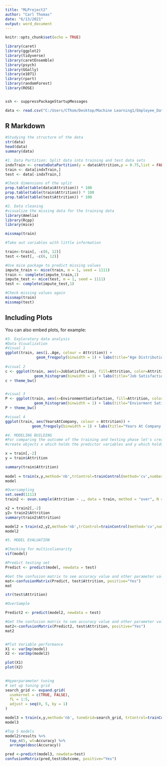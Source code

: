 ---
title: "MLProject2"
author: "Carl Thomas"
date: "6/13/2021"
output: word_document
---

```{r setup, include=FALSE}
knitr::opts_chunk$set(echo = TRUE)

library(caret)
library(ggplot2)
library(tidyverse)
library(caretEnsemble)
library(psych)
library(GGally)
library(e1071)
library(rpart)
library(randomForest)
library(ROSE)


ssh <- suppressPackageStartupMessages
```


```{r,  include=FALSE}
data <- read.csv("C:/Users/CThom/Desktop/Machine Learning1/Employee_Data_Class_Project.csv", stringsAsFactors = TRUE)
```

## R Markdown

```{r pressure, echo=FALSE}
#Studying the structure of the data
str(data)
head(data)
summary(data)

```
```{r pressure, echo=FALSE}

#1. Data Partition: Split data into training and test data sets
indxTrain <- createDataPartition(y = data$Attrition,p = 0.75,list = FALSE)
train <- data[indxTrain,]
test <- data[-indxTrain,]

#Check dimensions of the split
prop.table(table(data$Attrition)) * 100
prop.table(table(train$Attrition)) * 100
prop.table(table(test$Attrition)) * 100

```



```{r pressure, echo=FALSE}
#2. Data cleaning
#visualize the missing data for the training data
library(Amelia)
library(Rcpp)
library(mice)

missmap(train)

#Take out variables with little information 

train<-train[, -c(6, 12)]
test <-test[, -c(6, 12)]

#Use mice package to predict missing values
impute_train <- mice(train, m = 1, seed = 1111)
train <- complete(impute_train,1)
impute_test <- mice(test, m = 1, seed = 1111)
test <- complete(impute_test,1)

#Check missing values again
missmap(train)
missmap(test)  

```






## Including Plots

You can also embed plots, for example:

```{r pressure, echo=FALSE}

#3. Exploratory data analysis
#Data Visualization
#Visual 1
ggplot(train, aes(ï..Age, colour = Attrition)) +
              geom_freqpoly(binwidth = 1) + labs(title="Age Distribution by Attrition")
              
#visual 2
c <- ggplot(train, aes(x=JobSatisfaction, fill=Attrition, color=Attrition)) +
             geom_histogram(binwidth = 1) + labs(title="Job SatisfactionDistribution by Attrition")
c + theme_bw()


#visual 3
P <- ggplot(train, aes(x=EnvironmentSatisfaction, fill=Attrition, color=Attrition)) +
             geom_histogram(binwidth = 1) + labs(title="Enviorment Satisfaction Distribution by Attrition")
P + theme_bw()

#visual 4
ggplot(train, aes(YearsAtCompany, colour = Attrition)) +
            geom_freqpoly(binwidth = 1) + labs(title="Years At Company  Distribution by Attrition")


```


```{r pressure, echo=FALSE}

#4. MODELING BUILDING
#For comparing the outcome of the training and testing phase let's create separate variables that store the value of the response variable:
#create objects x which holds the predictor variables and y which holds the response variables

x = train[,-2]
y = train$Attrition

summary(train$Attrition)
                           
model = train(x,y,method='nb',trControl=trainControl(method='cv',number=10))
model

#Oversampling
set.seed(1111)
train2 <- ovun.sample(Attrition ~ ., data = train, method = "over", N = 3500)$data

x2 = train2[,-2]
y2= train2$Attrition
summary(train2$Attrition)

model2 = train(x2,y2,method='nb',trControl=trainControl(method='cv',number=10))
model2

```


```{r pressure, echo=FALSE}
#5. MODEL EVALUATION

#Checking for multicolienarity 
vif(model)

#Predict testing set
Predict <- predict(model, newdata = test)

#Get the confusion matrix to see accuracy value and other parameter values
mat<-confusionMatrix(Predict, test$Attrition, positive="Yes")
mat

str(test$Attrition)

#OverSample

Predict2 <- predict(model2, newdata = test)

#Get the confusion matrix to see accuracy value and other parameter values
mat2<-confusionMatrix(Predict2, test$Attrition, positive="Yes")
mat2



```



```{r pressure, echo=FALSE}
                          
#Plot Variable performance
X1 <- varImp(model)
X2 <- varImp(model2)

plot(X1)
plot(X2)
                        
```


```{r pressure, echo=FALSE}

#Hyperparameter tuning
# set up tuning grid
search_grid <- expand.grid(
  usekernel = c(TRUE, FALSE),
  fL = 1:5,
  adjust = seq(0, 5, by = 1)
)

model3 = train(x,y,method='nb', tuneGrid=search_grid, trControl=trainControl(method='cv',number=10))
model3

#Top 5 models
model2$results %>%
  top_n(5, wt=Accuracy) %>%
  arrange(desc(Accuracy))

pred <-predict(model3, newdata=test)
confusionMatrix(pred,test$Outcome, positive="Yes")

```
